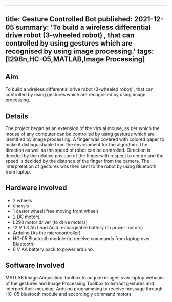 <!-- ---
title: Gesture Controlled Bot
tags: [l298n,HC-05,MATLAB,Image Processing]
layout: article
mode: normal
type: article
sharing: true
author: Suyash Yeotikar
show_author_profile: true
show_title: true
full_width: false
header: true
cover: /assets/images/blog/thumbnails/Gesture Controlled Bot.png
--- -->

---
title: Gesture Controlled Bot
published: 2021-12-05
summary: 'To build a wireless differential drive robot (3-wheeled robot) , that can controlled by using gestures which are recognised by using image processing.'
tags: [l298n,HC-05,MATLAB,Image Processing]
---

## Aim
To build a wireless differential drive robot (3-wheeled robot) , that can controlled by using gestures which are recognised by using image processing.
<!--more-->

## Details
The project began as an extension of the virtual mouse, as per which the mouse of any computer can be controlled by using gestures which are identified by image processing. A finger was covered with colored paper to make it distinguishable from the environment for the algorithm. The direction as well as the speed of robot can be controlled. Direction is decided by the relative position of the finger with respect to centre and the speed is decided by the distance of the finger from the camera. The interpretation of gestures was then sent to the robot by using Bluetooth from laptop.


## Hardware involved
- 2 wheels
- chassis
- 1 castor wheel( free moving front wheel)
- 2 DC motors
- L298 motor driver (to drive motors)
- 12 V 1.3 Ah Lead Acid rechargeable battery (to power motors)
- Arduino (As the microcontroller)
- HC-05 Bluetooth module (to receive commands from laptop over Bluetooth)
- 6 V AA battery pack to power arduino.

## Software Involved
MATLAB Image Acquisition Toolbox to acquire images over laptop webcam of the gestures and Image Processing Toolbox to extract gestures and interpret their meaning. Arduino programming to receive message through HC-05 bluetooth module and accordingly command motors

<EmbedItem url='https://www.youtube.com/embed/cEbqooYJVtI' />